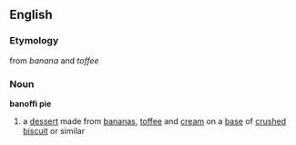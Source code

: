 ==English==
===Etymology===
from ''banana'' and ''toffee''
===Noun===
'''banoffi pie'''
# a [[dessert]] made from [[banana]]s, [[toffee]] and [[cream]] on a [[base]] of [[crush]]ed [[biscuit]] or similar